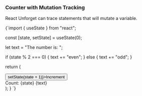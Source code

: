 
### Counter with Mutation Tracking

React Unforget can trace statements that will mutate a variable.

<DynamicLiveCodeSandpack>
{`import { useState } from "react";

  const [state, setState] = useState(0);

let text = "The number is: ";

if (state % 2 === 0) {
text += "even";
} else {
text += "odd";
}

return (

<div>
  <button onClick={() => setState(state + 1)}>Increment</button>
  <div>
    <span>Count: {state}</span> {text}
  </div>
</div>
); } `}

</DynamicLiveCodeSandpack>
